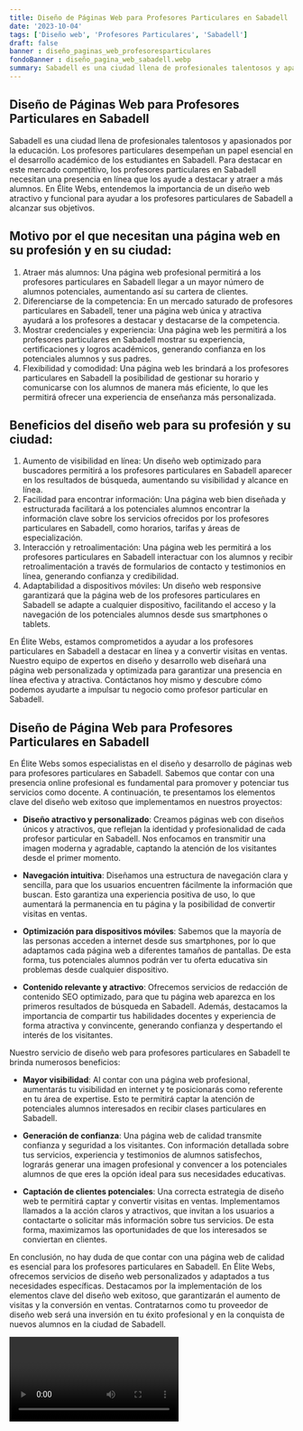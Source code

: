 ```yaml
---
title: Diseño de Páginas Web para Profesores Particulares en Sabadell
date: '2023-10-04'
tags: ['Diseño web', 'Profesores Particulares', 'Sabadell']
draft: false
banner : diseño_paginas_web_profesoresparticulares
fondoBanner : diseño_pagina_web_sabadell.webp
summary: Sabadell es una ciudad llena de profesionales talentosos y apasionados por la educación. Los profesores particulares desempeñan un papel esencial en el desarrollo académico de los estudiantes en Sabadell. Para destacar en este mercado competitivo, los profesores particulares en Sabadell necesitan una presencia en línea que los ayude a destacar y atraer a más alumnos. En Élite Webs, entendemos la importancia de un diseño web atractivo y funcional para ayudar a los profesores particulares de Sabadell a alcanzar sus objetivos.
---
```


## Diseño de Páginas Web para Profesores Particulares en Sabadell

Sabadell es una ciudad llena de profesionales talentosos y apasionados por la educación. Los profesores particulares desempeñan un papel esencial en el desarrollo académico de los estudiantes en Sabadell. Para destacar en este mercado competitivo, los profesores particulares en Sabadell necesitan una presencia en línea que los ayude a destacar y atraer a más alumnos. En Élite Webs, entendemos la importancia de un diseño web atractivo y funcional para ayudar a los profesores particulares de Sabadell a alcanzar sus objetivos.

## Motivo por el que necesitan una página web en su profesión y en su ciudad:

1. Atraer más alumnos: Una página web profesional permitirá a los profesores particulares en Sabadell llegar a un mayor número de alumnos potenciales, aumentando así su cartera de clientes.
2. Diferenciarse de la competencia: En un mercado saturado de profesores particulares en Sabadell, tener una página web única y atractiva ayudará a los profesores a destacar y destacarse de la competencia.
3. Mostrar credenciales y experiencia: Una página web les permitirá a los profesores particulares en Sabadell mostrar su experiencia, certificaciones y logros académicos, generando confianza en los potenciales alumnos y sus padres.
4. Flexibilidad y comodidad: Una página web les brindará a los profesores particulares en Sabadell la posibilidad de gestionar su horario y comunicarse con los alumnos de manera más eficiente, lo que les permitirá ofrecer una experiencia de enseñanza más personalizada.

## Beneficios del diseño web para su profesión y su ciudad:

1. Aumento de visibilidad en línea: Un diseño web optimizado para buscadores permitirá a los profesores particulares en Sabadell aparecer en los resultados de búsqueda, aumentando su visibilidad y alcance en línea.
2. Facilidad para encontrar información: Una página web bien diseñada y estructurada facilitará a los potenciales alumnos encontrar la información clave sobre los servicios ofrecidos por los profesores particulares en Sabadell, como horarios, tarifas y áreas de especialización.
3. Interacción y retroalimentación: Una página web les permitirá a los profesores particulares en Sabadell interactuar con los alumnos y recibir retroalimentación a través de formularios de contacto y testimonios en línea, generando confianza y credibilidad.
4. Adaptabilidad a dispositivos móviles: Un diseño web responsive garantizará que la página web de los profesores particulares en Sabadell se adapte a cualquier dispositivo, facilitando el acceso y la navegación de los potenciales alumnos desde sus smartphones o tablets.

En Élite Webs, estamos comprometidos a ayudar a los profesores particulares en Sabadell a destacar en línea y a convertir visitas en ventas. Nuestro equipo de expertos en diseño y desarrollo web diseñará una página web personalizada y optimizada para garantizar una presencia en línea efectiva y atractiva. Contáctanos hoy mismo y descubre cómo podemos ayudarte a impulsar tu negocio como profesor particular en Sabadell.

<GifSeo />

<Cta />

## Diseño de Página Web para Profesores Particulares en Sabadell

En Élite Webs somos especialistas en el diseño y desarrollo de páginas web para profesores particulares en Sabadell. Sabemos que contar con una presencia online profesional es fundamental para promover y potenciar tus servicios como docente. A continuación, te presentamos los elementos clave del diseño web exitoso que implementamos en nuestros proyectos:

- **Diseño atractivo y personalizado**: Creamos páginas web con diseños únicos y atractivos, que reflejan la identidad y profesionalidad de cada profesor particular en Sabadell. Nos enfocamos en transmitir una imagen moderna y agradable, captando la atención de los visitantes desde el primer momento.

- **Navegación intuitiva**: Diseñamos una estructura de navegación clara y sencilla, para que los usuarios encuentren fácilmente la información que buscan. Esto garantiza una experiencia positiva de uso, lo que aumentará la permanencia en tu página y la posibilidad de convertir visitas en ventas.

- **Optimización para dispositivos móviles**: Sabemos que la mayoría de las personas acceden a internet desde sus smartphones, por lo que adaptamos cada página web a diferentes tamaños de pantallas. De esta forma, tus potenciales alumnos podrán ver tu oferta educativa sin problemas desde cualquier dispositivo.

- **Contenido relevante y atractivo**: Ofrecemos servicios de redacción de contenido SEO optimizado, para que tu página web aparezca en los primeros resultados de búsqueda en Sabadell. Además, destacamos la importancia de compartir tus habilidades docentes y experiencia de forma atractiva y convincente, generando confianza y despertando el interés de los visitantes.

Nuestro servicio de diseño web para profesores particulares en Sabadell te brinda numerosos beneficios:

- **Mayor visibilidad**: Al contar con una página web profesional, aumentarás tu visibilidad en internet y te posicionarás como referente en tu área de expertise. Esto te permitirá captar la atención de potenciales alumnos interesados en recibir clases particulares en Sabadell.

- **Generación de confianza**: Una página web de calidad transmite confianza y seguridad a los visitantes. Con información detallada sobre tus servicios, experiencia y testimonios de alumnos satisfechos, lograrás generar una imagen profesional y convencer a los potenciales alumnos de que eres la opción ideal para sus necesidades educativas.

- **Captación de clientes potenciales**: Una correcta estrategia de diseño web te permitirá captar y convertir visitas en ventas. Implementamos llamados a la acción claros y atractivos, que invitan a los usuarios a contactarte o solicitar más información sobre tus servicios. De esta forma, maximizamos las oportunidades de que los interesados se conviertan en clientes.

En conclusión, no hay duda de que contar con una página web de calidad es esencial para los profesores particulares en Sabadell. En Élite Webs, ofrecemos servicios de diseño web personalizados y adaptados a tus necesidades específicas. Destacamos por la implementación de los elementos clave del diseño web exitoso, que garantizarán el aumento de visitas y la conversión en ventas. Contratarnos como tu proveedor de diseño web será una inversión en tu éxito profesional y en la conquista de nuevos alumnos en la ciudad de Sabadell.

<Video />

<CtaBot job='Profesores Particulares' city='Sabadell'/>

<Gmaps query='Sabadell+españa+maps' />